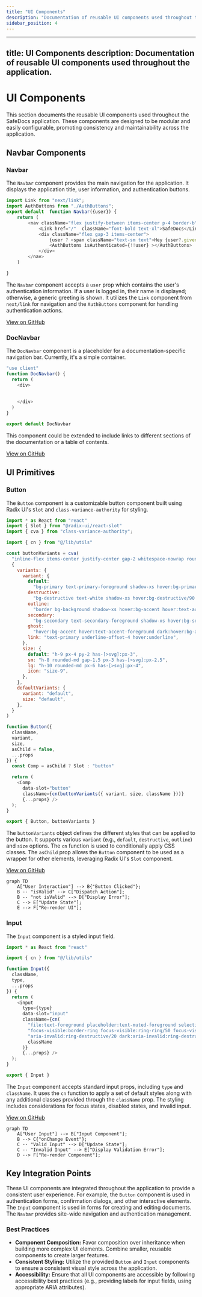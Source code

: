 ```yaml
---
title: "UI Components"
description: "Documentation of reusable UI components used throughout the application."
sidebar_position: 4
---
```


---
title: UI Components
description: Documentation of reusable UI components used throughout the application.
---

# UI Components

This section documents the reusable UI components used throughout the SafeDocs application. These components are designed to be modular and easily configurable, promoting consistency and maintainability across the application.

## Navbar Components

### Navbar

The `Navbar` component provides the main navigation for the application. It displays the application title, user information, and authentication buttons.

```javascript title="src/components/Navbar.jsx"
import Link from "next/link";
import AuthButtons from "./AuthButtons";
export default  function Navbar({user}) {
    return (
        <nav className="flex justify-between items-center p-4 border-b">
            <Link href="/"  className="font-bold text-xl">SafeDocs</Link>
            <div className="flex gap-3 items-center">
                {user ? <span className="text-sm text">Hey {user?.given_name}</span> :<span className="text-sm">Hey User!</span>}
                <AuthButtons isAuthenticated={!!user} ></AuthButtons>
            </div>
        </nav>
    )

}
```

The `Navbar` component accepts a `user` prop which contains the user's authentication information.  If a user is logged in, their name is displayed; otherwise, a generic greeting is shown. It utilizes the `Link` component from `next/link` for navigation and the `AuthButtons` component for handling authentication actions.

[View on GitHub](https://github.com/kalpm1110/SafeDocs/blob/main/src/components/Navbar.jsx)

### DocNavbar

The `DocNavbar` component is a placeholder for a documentation-specific navigation bar.  Currently, it's a simple container.

```javascript title="src/components/DocNavbar.jsx"
"use client"
function DocNavbar() {
  return (
    <div>
      
      
    </div>
  )
}

export default DocNavbar
```

This component could be extended to include links to different sections of the documentation or a table of contents.

[View on GitHub](https://github.com/kalpm1110/SafeDocs/blob/main/src/components/DocNavbar.jsx)

## UI Primitives

### Button

The `Button` component is a customizable button component built using Radix UI's `Slot` and `class-variance-authority` for styling.

```javascript title="src/components/ui/button.jsx"
import * as React from "react"
import { Slot } from "@radix-ui/react-slot"
import { cva } from "class-variance-authority";

import { cn } from "@/lib/utils"

const buttonVariants = cva(
  "inline-flex items-center justify-center gap-2 whitespace-nowrap rounded-md text-sm font-medium transition-all disabled:pointer-events-none disabled:opacity-50 [&_svg]:pointer-events-none [&_svg:not([class*='size-'])]:size-4 shrink-0 [&_svg]:shrink-0 outline-none focus-visible:border-ring focus-visible:ring-ring/50 focus-visible:ring-[3px] aria-invalid:ring-destructive/20 dark:aria-invalid:ring-destructive/40 aria-invalid:border-destructive",
  {
    variants: {
      variant: {
        default:
          "bg-primary text-primary-foreground shadow-xs hover:bg-primary/90",
        destructive:
          "bg-destructive text-white shadow-xs hover:bg-destructive/90 focus-visible:ring-destructive/20 dark:focus-visible:ring-destructive/40 dark:bg-destructive/60",
        outline:
          "border bg-background shadow-xs hover:bg-accent hover:text-accent-foreground dark:bg-input/30 dark:border-input dark:hover:bg-input/50",
        secondary:
          "bg-secondary text-secondary-foreground shadow-xs hover:bg-secondary/80",
        ghost:
          "hover:bg-accent hover:text-accent-foreground dark:hover:bg-accent/50",
        link: "text-primary underline-offset-4 hover:underline",
      },
      size: {
        default: "h-9 px-4 py-2 has-[>svg]:px-3",
        sm: "h-8 rounded-md gap-1.5 px-3 has-[>svg]:px-2.5",
        lg: "h-10 rounded-md px-6 has-[>svg]:px-4",
        icon: "size-9",
      },
    },
    defaultVariants: {
      variant: "default",
      size: "default",
    },
  }
)

function Button({
  className,
  variant,
  size,
  asChild = false,
  ...props
}) {
  const Comp = asChild ? Slot : "button"

  return (
    <Comp
      data-slot="button"
      className={cn(buttonVariants({ variant, size, className }))}
      {...props} />
  );
}

export { Button, buttonVariants }
```

The `buttonVariants` object defines the different styles that can be applied to the button.  It supports various `variant` (e.g., `default`, `destructive`, `outline`) and `size` options.  The `cn` function is used to conditionally apply CSS classes.  The `asChild` prop allows the `Button` component to be used as a wrapper for other elements, leveraging Radix UI's `Slot` component.

[View on GitHub](https://github.com/kalpm1110/SafeDocs/blob/main/src/components/ui/button.jsx)





```mermaid
graph TD
    A["User Interaction"] --> B{"Button Clicked"};
    B -- "isValid" --> C["Dispatch Action"];
    B -- "not isValid" --> D["Display Error"];
    C --> E["Update State"];
    E --> F["Re-render UI"];
```



### Input

The `Input` component is a styled input field.

```javascript title="src/components/ui/input.jsx"
import * as React from "react"

import { cn } from "@/lib/utils"

function Input({
  className,
  type,
  ...props
}) {
  return (
    <input
      type={type}
      data-slot="input"
      className={cn(
        "file:text-foreground placeholder:text-muted-foreground selection:bg-primary selection:text-primary-foreground dark:bg-input/30 border-input flex h-9 w-full min-w-0 rounded-md border bg-transparent px-3 py-1 text-base shadow-xs transition-[color,box-shadow] outline-none file:inline-flex file:h-7 file:border-0 file:bg-transparent file:text-sm file:font-medium disabled:pointer-events-none disabled:cursor-not-allowed disabled:opacity-50 md:text-sm",
        "focus-visible:border-ring focus-visible:ring-ring/50 focus-visible:ring-[3px]",
        "aria-invalid:ring-destructive/20 dark:aria-invalid:ring-destructive/40 aria-invalid:border-destructive",
        className
      )}
      {...props} />
  );
}

export { Input }
```

The `Input` component accepts standard input props, including `type` and `className`. It uses the `cn` function to apply a set of default styles along with any additional classes provided through the `className` prop. The styling includes considerations for focus states, disabled states, and invalid input.

[View on GitHub](https://github.com/kalpm1110/SafeDocs/blob/main/src/components/ui/input.jsx)





```mermaid
graph TD
    A["User Input"] --> B["Input Component"];
    B --> C{"onChange Event"};
    C -- "Valid Input" --> D["Update State"];
    C -- "Invalid Input" --> E["Display Validation Error"];
    D --> F["Re-render Component"];
```



## Key Integration Points

These UI components are integrated throughout the application to provide a consistent user experience.  For example, the `Button` component is used in authentication forms, confirmation dialogs, and other interactive elements.  The `Input` component is used in forms for creating and editing documents. The `Navbar` provides site-wide navigation and authentication management.

### Best Practices

*   **Component Composition:**  Favor composition over inheritance when building more complex UI elements. Combine smaller, reusable components to create larger features.
*   **Consistent Styling:**  Utilize the provided `Button` and `Input` components to ensure a consistent visual style across the application.
*   **Accessibility:** Ensure that all UI components are accessible by following accessibility best practices (e.g., providing labels for input fields, using appropriate ARIA attributes).
```
